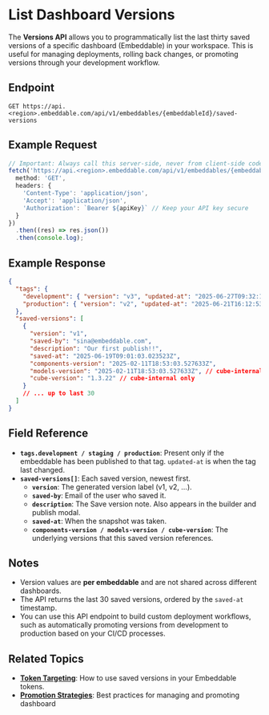 # List Dashboard Versions

The **Versions API** allows you to programmatically list the last thirty saved versions of a specific dashboard (Embeddable) in your workspace. This is useful for managing deployments, rolling back changes, or promoting versions through your development workflow.

## Endpoint

```
GET https://api.<region>.embeddable.com/api/v1/embeddables/{embeddableId}/saved-versions
```

## Example Request

```ts
// Important: Always call this server-side, never from client-side code
fetch('https://api.<region>.embeddable.com/api/v1/embeddables/{embeddableId}/saved-versions', {
  method: 'GET',
  headers: {
    'Content-Type': 'application/json',
    'Accept': 'application/json',
    'Authorization': `Bearer ${apiKey}` // Keep your API key secure
  }
})
  .then((res) => res.json())
  .then(console.log);
```

## Example Response

```json
{
  "tags": {
    "development": { "version": "v3", "updated-at": "2025-06-27T09:32:10.004Z" },
    "production": { "version": "v2", "updated-at": "2025-06-21T16:12:53.542Z" }
  },
  "saved-versions": [
    {
      "version": "v1",
      "saved-by": "sina@embeddable.com",
      "description": "Our first publish!!",
      "saved-at": "2025-06-19T09:01:03.023523Z",
      "components-version": "2025-02-11T18:53:03.527633Z",
      "models-version": "2025-02-11T18:53:03.527633Z", // cube-internal only
      "cube-version": "1.3.22" // cube-internal only
    }
    // ... up to last 30
  ]
}
```

## Field Reference

- **`tags.development / staging / production`**: Present only if the embeddable has been published to that tag. `updated-at` is when the tag last changed.
- **`saved-versions[]`**: Each saved version, newest first.
  - **`version`**: The generated version label (v1, v2, ...).
  - **`saved-by`**: Email of the user who saved it.
  - **`description`**: The Save version note. Also appears in the builder and publish modal.
  - **`saved-at`**: When the snapshot was taken.
  - **`components-version / models-version / cube-version`**: The underlying versions that this saved version references.

## Notes

- Version values are **per embeddable** and are not shared across different dashboards.
- The API returns the last 30 saved versions, ordered by the `saved-at` timestamp.
- You can use this API endpoint to build custom deployment workflows, such as automatically promoting versions from development to production based on your CI/CD processes.

## Related Topics

- **[Token Targeting](/deployment/tokens-api)**: How to use saved versions in your Embeddable tokens.
- **[Promotion Strategies](/deployment/versions#savedversion-strategies)**: Best practices for managing and promoting dashboard

